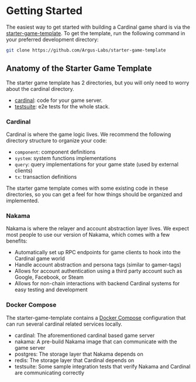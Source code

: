 # Getting Started

The easiest way to get started with building a Cardinal game shard is via the [starter-game-template](https://github.com/Argus-Labs/starter-game-template). To get the template, run the following command in your preferred development directory:

```zsh
git clone https://github.com/Argus-Labs/starter-game-template
```

## Anatomy of the Starter Game Template

The starter game template has 2 directories, but you will only need to worry about the cardinal directory.

- [cardinal](https://github.com/Argus-Labs/starter-game-template/tree/main/cardinal): code for your game server.
- [testsuite](https://github.com/Argus-Labs/starter-game-template/tree/main/testsuite): e2e tests for the whole stack.

### Cardinal

Cardinal is where the game logic lives. We recommend the following directory structure to organize your code:

- `component`: component definitions
- `system`: system functions implementations
- `query`: query implementations for your game state (used by external clients)
- `tx`: transaction definitions

The starter game template comes with some existing code in these directories, so you can get a feel for how things should be organized and implemented.

### Nakama

Nakama is where the relayer and account abstraction layer lives. We expect most people to use our version of Nakama,
which comes with a few benefits:

- Automatically set up RPC endpoints for game clients to hook into the Cardinal game world
- Handle account abstraction and persona tags (similar to gamer-tags)
- Allows for account authentication using a third party account such as Google, Facebook, or Steam
- Allows for non-chain interactions with backend Cardinal systems for easy testing and development

### Docker Compose

The starter-game-template contains a [Docker Compose](https://docs.docker.com/compose/) configuration that can run several cardinal related services locally.

- cardinal: The aforementioned cardinal based game server
- nakama: A pre-build Nakama image that can communicate with the game server
- postgres: The storage layer that Nakama depends on
- redis: The storage layer that Cardinal depends on
- testsuite: Some sample integration tests that verify Nakama and Cardinal are communicating correctly
